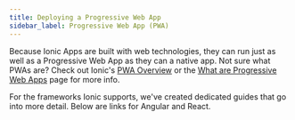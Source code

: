 ```yaml
---
title: Deploying a Progressive Web App
sidebar_label: Progressive Web App (PWA)
---
```



<head>
  <title>Deploying A Progressive Web Application (PWA) | PWA Deployment</title>
  <meta name="description" content="Ionic Applications are built with web technologies that run just as well as a Progressive Web App as they do a native app. Learn how to deploy a PWA with Ionic." />
</head>

Because Ionic Apps are built with web technologies, they can run just as well as a Progressive Web App as they can a native app. Not sure what PWAs are? Check out Ionic's <a href="https://ionicframework.com/pwa" target="_blank">PWA Overview</a> or the [What are Progressive Web Apps](../core-concepts/what-are-progressive-web-apps.md) page for more info.

For the frameworks Ionic supports, we've created dedicated guides that go into more detail. Below are links for Angular and React.

<DocsCards>
  <DocsCard header="Angular" href="../angular/pwa" img={require('./_assets/img/angular.svg').default}></DocsCard>
  <DocsCard header="React" href="../react/pwa" img={require('./_assets/img/react.svg').default}></DocsCard>
</DocsCards>
